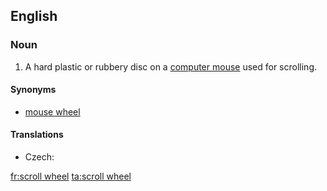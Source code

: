 ==English==
{{wikipedia}}
===Noun===
{{en-noun}}

# {{computing}} A hard plastic or rubbery disc on a [[computer mouse]] used for scrolling.

====Synonyms====

* [[mouse wheel]]

====Translations====
{{trans-top|disc used for scrolling}}
* Czech: {{t-|cs|skrolovací kolečko|n}}
{{trans-mid}}
{{trans-bottom}}

[[fr:scroll wheel]]
[[ta:scroll wheel]]